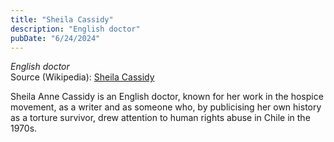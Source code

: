```yaml
---
title: "Sheila Cassidy"
description: "English doctor"
pubDate: "6/24/2024"
---
```


*English doctor*  
Source (Wikipedia): [Sheila Cassidy][1]



Sheila Anne Cassidy is an English doctor, known for her work in the hospice movement, as a writer and as someone who, by publicising her own history as a torture survivor, drew attention to human rights abuse in Chile in the 1970s.

[1]: https://en.wikipedia.org/wiki/Sheila_Cassidy
